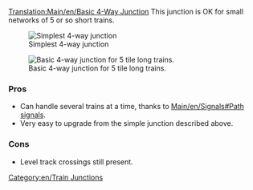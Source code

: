 [[Translation:Main/en/Basic 4-Way Junction]]{{en/-}}{{junctionsmenu}}
This junction is OK for small networks of 5 or so short trains.

[[File:en/Basic4.png|none|frame|Simplest 4-way junction]]

{{Template:Junction_Criteria|Cheap|0|0|0|1|0|0|1|1|0|0|0||Broken down trains stop whole junction.|
*Can only handle one train at a time. (Can be fixed using [[Main/en/Signals#Path signals]])
*Will cause traffic backup. 
}}


[[File:en/4way-small-odisseus.png|none|frame|Basic 4-way junction for 5 tile long trains.]]

{{Template:Junction_Criteria|Cheap|1|2|2|4|1|0|1|1|0|0|3||Broken down trains can block up to all directions except one.|
*Tunnels can be replaced with bridges, but the drawback is that [[Main/en/signals]] cannot be placed on the ramp of the bridge.
*The central track should be long enough for the longest train to fit inside. Otherwise, remove signals at the central tracks.
}}

===Pros===
*Can handle several trains at a time, thanks to [[Main/en/Signals#Path signals]].
*Very easy to upgrade from the simple junction described above.

===Cons===
*Level track crossings still present.



[[Category:en/Train Junctions]]